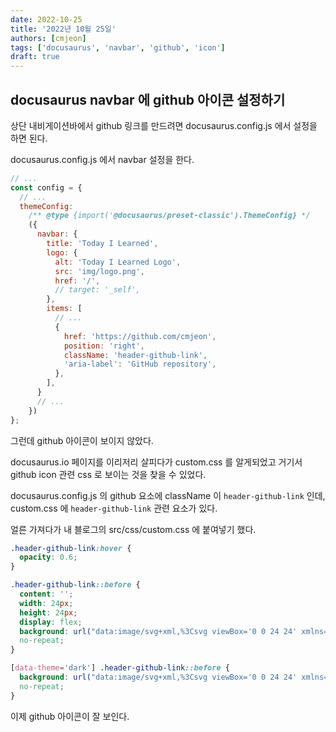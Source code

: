 ```yaml
---
date: 2022-10-25
title: '2022년 10월 25일'
authors: [cmjeon]
tags: ['docusaurus', 'navbar', 'github', 'icon']
draft: true
---
```


## docusaurus navbar 에 github 아이콘 설정하기

상단 내비게이션바에서 github 링크를 만드려면 docusaurus.config.js 에서 설정을 하면 된다.

docusaurus.config.js 에서 navbar 설정을 한다.

```js title="docusaurus.config.js" {17-22}
// ...
const config = {
  // ...
  themeConfig:
    /** @type {import('@docusaurus/preset-classic').ThemeConfig} */
    ({
      navbar: {
        title: 'Today I Learned',
        logo: {
          alt: 'Today I Learned Logo',
          src: 'img/logo.png',
          href: '/',
          // target: '_self',
        },
        items: [
          // ...
          {
            href: 'https://github.com/cmjeon',
            position: 'right',
            className: 'header-github-link',
            'aria-label': 'GitHub repository',
          },
        ],
      }
      // ...
    })
};
```

<!--truncate-->

그런데 github 아이콘이 보이지 않았다.

docusaurus.io 페이지를 이리저리 살피다가 custom.css 를 알게되었고 거기서 github icon 관련 css 로 보이는 것을 찾을 수 있었다.

docusaurus.config.js 의 github 요소에 className 이 `header-github-link` 인데, custom.css 에 `header-github-link` 관련 요소가 있다.

얼른 가져다가 내 블로그의 src/css/custom.css 에 붙여넣기 했다.

```css title="src/css/custom.css"
.header-github-link:hover {
  opacity: 0.6;
}

.header-github-link::before {
  content: '';
  width: 24px;
  height: 24px;
  display: flex;
  background: url("data:image/svg+xml,%3Csvg viewBox='0 0 24 24' xmlns='http://www.w3.org/2000/svg'%3E%3Cpath d='M12 .297c-6.63 0-12 5.373-12 12 0 5.303 3.438 9.8 8.205 11.385.6.113.82-.258.82-.577 0-.285-.01-1.04-.015-2.04-3.338.724-4.042-1.61-4.042-1.61C4.422 18.07 3.633 17.7 3.633 17.7c-1.087-.744.084-.729.084-.729 1.205.084 1.838 1.236 1.838 1.236 1.07 1.835 2.809 1.305 3.495.998.108-.776.417-1.305.76-1.605-2.665-.3-5.466-1.332-5.466-5.93 0-1.31.465-2.38 1.235-3.22-.135-.303-.54-1.523.105-3.176 0 0 1.005-.322 3.3 1.23.96-.267 1.98-.399 3-.405 1.02.006 2.04.138 3 .405 2.28-1.552 3.285-1.23 3.285-1.23.645 1.653.24 2.873.12 3.176.765.84 1.23 1.91 1.23 3.22 0 4.61-2.805 5.625-5.475 5.92.42.36.81 1.096.81 2.22 0 1.606-.015 2.896-.015 3.286 0 .315.21.69.825.57C20.565 22.092 24 17.592 24 12.297c0-6.627-5.373-12-12-12'/%3E%3C/svg%3E")
  no-repeat;
}

[data-theme='dark'] .header-github-link::before {
  background: url("data:image/svg+xml,%3Csvg viewBox='0 0 24 24' xmlns='http://www.w3.org/2000/svg'%3E%3Cpath fill='white' d='M12 .297c-6.63 0-12 5.373-12 12 0 5.303 3.438 9.8 8.205 11.385.6.113.82-.258.82-.577 0-.285-.01-1.04-.015-2.04-3.338.724-4.042-1.61-4.042-1.61C4.422 18.07 3.633 17.7 3.633 17.7c-1.087-.744.084-.729.084-.729 1.205.084 1.838 1.236 1.838 1.236 1.07 1.835 2.809 1.305 3.495.998.108-.776.417-1.305.76-1.605-2.665-.3-5.466-1.332-5.466-5.93 0-1.31.465-2.38 1.235-3.22-.135-.303-.54-1.523.105-3.176 0 0 1.005-.322 3.3 1.23.96-.267 1.98-.399 3-.405 1.02.006 2.04.138 3 .405 2.28-1.552 3.285-1.23 3.285-1.23.645 1.653.24 2.873.12 3.176.765.84 1.23 1.91 1.23 3.22 0 4.61-2.805 5.625-5.475 5.92.42.36.81 1.096.81 2.22 0 1.606-.015 2.896-.015 3.286 0 .315.21.69.825.57C20.565 22.092 24 17.592 24 12.297c0-6.627-5.373-12-12-12'/%3E%3C/svg%3E")
  no-repeat;
}
```

이제 github 아이콘이 잘 보인다.
